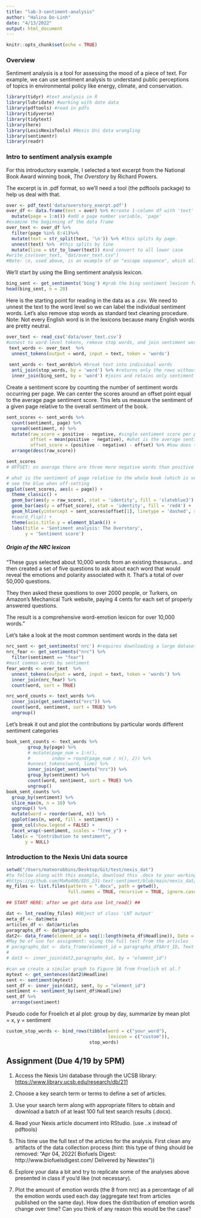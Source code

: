```yaml
---
title: "lab-3-sentiment-analysis"
author: "Halina Do-Linh"
date: "4/13/2022"
output: html_document
---
```


```r
knitr::opts_chunk$set(echo = TRUE)
```

### Overview

Sentiment analysis is a tool for assessing the mood of a piece of text. For example, we can use sentiment analysis to understand public perceptions of topics in environmental policy like energy, climate, and conservation.

```r
library(tidyr) #text analysis in R
library(lubridate) #working with date data
library(pdftools) #read in pdfs
library(tidyverse)
library(tidytext)
library(here)
library(LexisNexisTools) #Nexis Uni data wrangling
library(sentimentr)
library(readr)
```

### Intro to sentiment analysis example

For this introductory example, I selected a text excerpt from the National Book Award winning book, *The Overstory* by Richard Powers*.*

The excerpt is in .pdf format, so we'll need a tool (the pdftools package) to help us deal with that.

```r
over <- pdf_text('data/overstory_exerpt.pdf')
over_df <- data.frame(text = over) %>% #create 1-column df with 'text' variable
  mutate(page = 1:n()) #add a page number variable, 'page'
#examine the beginning of the data frame
over_text <- over_df %>%
  filter(page %in% 8:41)%>%
  mutate(text = str_split(text, '\n')) %>% #this splits by page. 
  unnest(text) %>%  #this splits by line
  mutate(line = str_to_lower(text)) #and convert to all lower case
#write_csv(over_text, "dat/over_text.csv")
#Note: \n, used above, is an example of an "escape sequence", which allow you to include characters that would otherwise break the code
```

We'll start by using the Bing sentiment analysis lexicon.

```r
bing_sent <- get_sentiments('bing') #grab the bing sentiment lexicon from tidytext
head(bing_sent, n = 20)
```

Here is the starting point for reading in the data as a .csv. We need to unnest the text to the word level so we can label the individual sentiment words. Let's also remove stop words as standard text cleaning procedure. Note: Not every English word is in the lexicons because many English words are pretty neutral.

```r
over_text <- read_csv('data/over_text.csv')
#unnest to word-level tokens, remove stop words, and join sentiment words
 text_words <- over_text  %>%
  unnest_tokens(output = word, input = text, token = 'words')
 
 sent_words <- text_words%>% #break text into individual words
  anti_join(stop_words, by = 'word') %>% #returns only the rows without stop words
  inner_join(bing_sent, by = 'word') #joins and retains only sentiment words
```

Create a sentiment score by counting the number of sentiment words occurring per page. We can center the scores around an offset point equal to the average page sentiment score. This lets us measure the sentiment of a given page relative to the overall sentiment of the book.

```r
sent_scores <- sent_words %>%
  count(sentiment, page) %>%
  spread(sentiment, n) %>%
  mutate(raw_score = positive - negative, #single sentiment score per page
         offset = mean(positive - negative), #what is the average sentiment per page?
         offset_score = (positive - negative) - offset) %>% #how does this page's sentiment compare to that of the average page?
  arrange(desc(raw_score))

sent_scores
# OFFSET: on average there are three more negative words than positive words per page
```


```r
# what is the sentiment of page relative to the whole book (which is very negative)?
# see the blue when off-setting
ggplot(sent_scores, aes(x = page)) +
  theme_classic() +
  geom_bar(aes(y = raw_score), stat = 'identity', fill = 'slateblue3') +
  geom_bar(aes(y = offset_score), stat = 'identity', fill = 'red4') +
  geom_hline(yintercept = sent_scores$offset[1], linetype = 'dashed', size = .5) +
  #coord_flip() +
  theme(axis.title.y = element_blank()) +
  labs(title = 'Sentiment analysis: The Overstory',
       y = 'Sentiment score')
```

##### Origin of the NRC lexicon

"These guys selected about 10,000 words from an existing thesaurus... and then created a set of five questions to ask about each word that would reveal the emotions and polarity associated with it. That's a total of over 50,000 questions.

They then asked these questions to over 2000 people, or Turkers, on Amazon's Mechanical Turk website, paying 4 cents for each set of properly answered questions.

The result is a comprehensive word-emotion lexicon for over 10,000 words."

Let's take a look at the most common sentiment words in the data set
```r
nrc_sent <- get_sentiments('nrc') #requires downloading a large dataset via prompt
nrc_fear <- get_sentiments("nrc") %>% 
  filter(sentiment == "fear")
#most common words by sentiment
fear_words <- over_text  %>%
  unnest_tokens(output = word, input = text, token = 'words') %>%
  inner_join(nrc_fear) %>%
  count(word, sort = TRUE)
```

```r
nrc_word_counts <- text_words %>%
  inner_join(get_sentiments("nrc")) %>%
  count(word, sentiment, sort = TRUE) %>%
  ungroup()
```


Let's break it out and plot the contributions by particular words different sentiment categories
```r
book_sent_counts <- text_words %>%
        group_by(page) %>%
        # mutate(page_num = 1:n(),
        #        index = round(page_num / n(), 2)) %>%
        #unnest_tokens(word, line) %>%
        inner_join(get_sentiments("nrc")) %>%
        group_by(sentiment) %>%
        count(word, sentiment, sort = TRUE) %>%
        ungroup()
book_sent_counts %>%
  group_by(sentiment) %>%
  slice_max(n, n = 10) %>% 
  ungroup() %>%
  mutate(word = reorder(word, n)) %>%
  ggplot(aes(n, word, fill = sentiment)) +
  geom_col(show.legend = FALSE) +
  facet_wrap(~sentiment, scales = "free_y") +
  labs(x = "Contribution to sentiment",
       y = NULL)
```

### Introduction to the Nexis Uni data source

```r
setwd("/Users/mateorobbins/Desktop/Git/test/nexis_dat")
#to follow along with this example, download this .docx to your working directory: 
#https://github.com/MaRo406/EDS_231-text-sentiment/blob/main/nexis_dat/Nexis_IPCC_Results.docx
my_files <- list.files(pattern = ".docx", path = getwd(),
                       full.names = TRUE, recursive = TRUE, ignore.case = TRUE)

## START HERE: after we get data use lnt_read() ##

dat <- lnt_read(my_files) #Object of class 'LNT output'
meta_df <- dat@meta
articles_df <- dat@articles
paragraphs_df <- dat@paragraphs
dat2<- data_frame(element_id = seq(1:length(meta_df$Headline)), Date = meta_df$Date, Headline = meta_df$Headline)
#May be of use for assignment: using the full text from the articles
# paragraphs_dat <- data_frame(element_id = paragraphs_df$Art_ID, Text  = paragraphs_df$Paragraph)
# 
# dat3 <- inner_join(dat2,paragraphs_dat, by = "element_id")
```

```r
#can we create a similar graph to Figure 3A from Froelich et al.? 
mytext <- get_sentences(dat2$Headline)
sent <- sentiment(mytext)
sent_df <- inner_join(dat2, sent, by = "element_id")
sentiment <- sentiment_by(sent_df$Headline)
sent_df %>%
  arrange(sentiment)
```

Pseudo code for Froelich et al plot:
group by day, summarize by mean
plot = x, y = sentiment 

```r
custom_stop_words <- bind_rows(tibble(word = c("your_word"),  
                                      lexicon = c("custom")), 
                               stop_words)
```


## Assignment (Due 4/19 by 5PM)

1.  Access the Nexis Uni database through the UCSB library: <https://www.library.ucsb.edu/research/db/211>

2.  Choose a key search term or terms to define a set of articles. 

3.  Use your search term along with appropriate filters to obtain and download a batch of at least 100 full text search results (.docx).  

4.  Read your Nexis article document into RStudio. (use ..x instead of pdftools)

5.  This time use the full text of the articles for the analysis.  First clean any artifacts of the data collection process (hint: this type of thing should be removed: "Apr 04, 2022( Biofuels Digest: http://www.biofuelsdigest.com/ Delivered by Newstex"))

6.  Explore your data a bit and try to replicate some of the analyses above presented in class if you'd like (not necessary).  

7. Plot the amount of emotion words (the 8 from nrc) as a percentage of all the emotion words used each day (aggregate text from articles published on the same day).  How does the distribution of emotion words change over time?  Can you think of any reason this would be the case?
